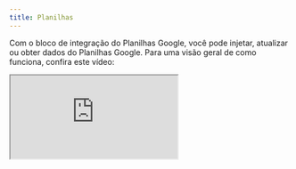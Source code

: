 ```yaml
---
title: Planilhas
---
```


Com o bloco de integração do Planilhas Google, você pode injetar, atualizar ou obter dados do Planilhas Google. Para uma visão geral de como funciona, confira este vídeo:

<div className="relative" style={{ paddingBottom: '64.5933014354067%' }}>
  <iframe
    src="https://www.youtube.com/embed/UjlZvlqg6mA"
    allowFullScreen
    className="absolute top-0 left-0 w-full h-full"
  />
</div>

Para funcionar corretamente, sua planilha deve ter a primeira linha como linha de cabeçalho. E todos os nomes de cabeçalho devem ser exclusivos. É assim que o bloco sabe qual coluna atualizar:

<Frame>
  <img
    src="/images/blocks/integrations/spreadsheet-format.png"
    alt="Google Analytics block"
  />
</Frame>

## Como adicionar a data de envio à minha linha?

Para isso, você precisará definir uma nova variável com o valor “Agora” antes do bloco do Planilhas Google. Então você pode simplesmente usar esta variável no bloco do Planilhas Google.

## Avançado

<div className="relative" style={{ paddingBottom: '64.5933014354067%' }}>
  <iframe
    src="https://www.youtube.com/embed/2E0gK-PwFK4"
    allowFullScreen
    className="absolute top-0 left-0 w-full h-full"
  />
</div>

## Solução de problemas

O bloco de planilhas do Google não inseriu ou atualizou uma linha, mas deveria? Certifique-se de verificar os [logs](/results/overview#logs). Se você ainda não consegue descobrir o que deu errado, entre em contato com o suporte.